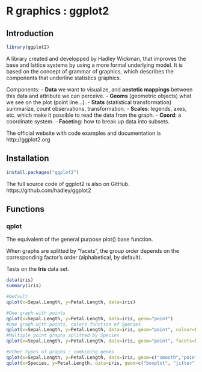 R graphics : ggplot2
================================================================================

Introduction
--------------------------------------------------------------------------------


```r
library(ggplot2)
```

A library created and developped by Hadley Wickman, that improves the base and lattice systems by using a more formal underlying model.
It is based on the concept of grammar of graphics, which describes the components that underline statistics graphics.

Components:
- **Data** we want to visualize, and **aestetic mappings** between this data and attribute we can perceive.
- **Geoms** (geometric objects) what we see on the plot (point line...).
- **Stats** (statistical transformation) summarize, count observations, transformation.
- **Scales**: legends, axes, etc. which make it possible to read the data from the graph.
- **Coord**: a coordinate system.
- **Facet**ing: how to break up data into subsets.

The official website with code examples and documentation is http://ggplot2.org

Installation
--------------------------------------------------------------------------------

```r
install.packages("ggplot2")
```

The full source code of ggplot2 is also on GitHub.
https://github.com/hadley/ggplot2

Functions
--------------------------------------------------------------------------------


### qplot

The equivalent of the general purpose plot() base function.

When graphs are splitted by "facets", the group order depends on the corresponding factor's order (alphabetical, by default).

Tests on the **Iris** data set.

```r
data(iris)
summary(iris)

#Default
qplot(x=Sepal.Length, y=Petal.Length, data=iris)

#One graph with points
qplot(x=Sepal.Length, y=Petal.Length, data=iris, geom="point")
#One graph with points, colors function of Species
qplot(x=Sepal.Length, y=Petal.Length, data=iris, geom="point", colour=Species)
#Multiple point graphs splitted by Species
qplot(x=Sepal.Length, y=Petal.Length, data=iris, geom="point", facets=Species~., colour=Species)

#Other types of graphs : combining geoms
qplot(x=Sepal.Length, y=Petal.Length, data=iris, geom=c("smooth","point"), facets=Species~., colour=Species)
qplot(x=Species, y=Petal.Length, data=iris, geom=c("boxplot", "jitter"), colour=Species)
```
